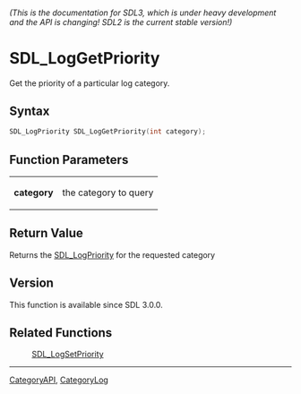 ====== (This is the documentation for SDL3, which is under heavy development and the API is changing! SDL2 is the current stable version!) ======
= SDL_LogGetPriority =

Get the priority of a particular log category.

== Syntax ==

<syntaxhighlight lang='c'>
SDL_LogPriority SDL_LogGetPriority(int category);
</syntaxhighlight>

== Function Parameters ==

{|
|'''category'''
|the category to query
|}

== Return Value ==

Returns the [[SDL_LogPriority]] for the requested category

== Version ==

This function is available since SDL 3.0.0.

== Related Functions ==

:[[SDL_LogSetPriority]]

----
[[CategoryAPI]], [[CategoryLog]]


